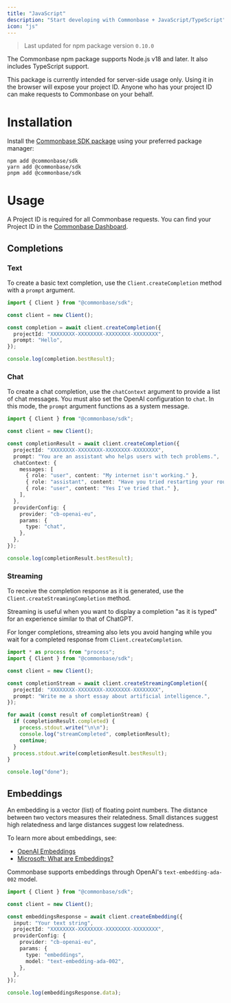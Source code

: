 ```yaml
---
title: "JavaScript"
description: "Start developing with Commonbase + JavaScript/TypeScript"
icon: "js"
---
```


> Last updated for npm package version `0.10.0`

The Commonbase npm package supports Node.js v18 and later. It also includes TypeScript support.

<Warning>
  This package is currently intended for server-side usage only. Using it in the
  browser will expose your project ID. Anyone who has your project ID can make
  requests to Commonbase on your behalf.
</Warning>

# Installation

Install the [Commonbase SDK package](https://www.npmjs.com/package/@commonbase/sdk) using your
preferred package manager:

```
npm add @commonbase/sdk
yarn add @commonbase/sdk
pnpm add @commonbase/sdk
```

# Usage

A Project ID is required for all Commonbase requests. You can find your Project ID
in the [Commonbase Dashboard](https://commonbase.com/).

## Completions

### Text

To create a basic text completion, use the `Client.createCompletion` method with a `prompt` argument.

```ts
import { Client } from "@commonbase/sdk";

const client = new Client();

const completion = await client.createCompletion({
  projectId: "XXXXXXXX-XXXXXXXX-XXXXXXXX-XXXXXXXX",
  prompt: "Hello",
});

console.log(completion.bestResult);
```

### Chat

To create a chat completion, use the `chatContext` argument to provide a list of chat messages.
You must also set the OpenAI configuration to `chat`. In this mode, the `prompt` argument
functions as a system message.

```ts
import { Client } from "@commonbase/sdk";

const client = new Client();

const completionResult = await client.createCompletion({
  projectId: "XXXXXXXX-XXXXXXXX-XXXXXXXX-XXXXXXXX",
  prompt: "You are an assistant who helps users with tech problems.",
  chatContext: {
    messages: [
      { role: "user", content: "My internet isn't working." },
      { role: "assistant", content: "Have you tried restarting your router?" },
      { role: "user", content: "Yes I've tried that." },
    ],
  },
  providerConfig: {
    provider: "cb-openai-eu",
    params: {
      type: "chat",
    },
  },
});

console.log(completionResult.bestResult);
```

### Streaming

To receive the completion response as it is generated, use the `Client.createStreamingCompletion` method.

Streaming is useful when you want to display a completion "as it is typed" for an experience similar
to that of ChatGPT.

For longer completions, streaming also lets you avoid hanging while you wait for a completed response
from `Client.createCompletion`.

```ts
import * as process from "process";
import { Client } from "@commonbase/sdk";

const client = new Client();

const completionStream = await client.createStreamingCompletion({
  projectId: "XXXXXXXX-XXXXXXXX-XXXXXXXX-XXXXXXXX",
  prompt: "Write me a short essay about artificial intelligence.",
});

for await (const result of completionStream) {
  if (completionResult.completed) {
    process.stdout.write("\n\n");
    console.log("streamCompleted", completionResult);
    continue;
  }
  process.stdout.write(completionResult.bestResult);
}

console.log("done");
```

## Embeddings

An embedding is a vector (list) of floating point numbers. The distance between two vectors
measures their relatedness. Small distances suggest high relatedness and large distances
suggest low relatedness.

To learn more about embeddings, see:

- [OpenAI Embeddings](https://platform.openai.com/docs/guides/embeddings/what-are-embeddings)
- [Microsoft: What are Embeddings?](https://learn.microsoft.com/en-us/semantic-kernel/memories/embeddings)

Commonbase supports embeddings through OpenAI's `text-embedding-ada-002` model.

```ts
import { Client } from "@commonbase/sdk";

const client = new Client();

const embeddingsResponse = await client.createEmbedding({
  input: "Your text string",
  projectId: "XXXXXXXX-XXXXXXXX-XXXXXXXX-XXXXXXXX",
  providerConfig: {
    provider: "cb-openai-eu",
    params: {
      type: "embeddings",
      model: "text-embedding-ada-002",
    },
  },
});

console.log(embeddingsResponse.data);
```
